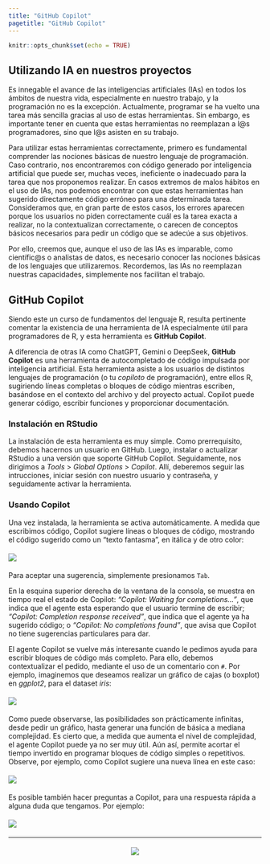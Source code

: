 ```yaml
---
title: "GitHub Copilot"
pagetitle: "GitHub Copilot"
---
```


```r
knitr::opts_chunk$set(echo = TRUE)
```

## Utilizando IA en nuestros proyectos

Es innegable el avance de las inteligencias artificiales (IAs) en todos los ámbitos de nuestra vida, especialmente en nuestro trabajo, y la programación no es la excepción. Actualmente, programar se ha vuelto una tarea más sencilla gracias al uso de estas herramientas. Sin embargo, es importante tener en cuenta que estas herramientas no reemplazan a l\@s programadores, sino que l\@s asisten en su trabajo.

Para utilizar estas herramientas correctamente, primero es fundamental comprender las nociones básicas de nuestro lenguaje de programación. Caso contrario, nos encontraremos con código generado por inteligencia artificial que puede ser, muchas veces, ineficiente o inadecuado para la tarea que nos proponemos realizar. En casos extremos de malos hábitos en el uso de IAs, nos podemos encontrar con que estas herramientas han sugerido directamente código erróneo para una determinada tarea. Consideramos que, en gran parte de estos casos, los errores aparecen porque los usuarios no piden correctamente cuál es la tarea exacta a realizar, no la contextualizan correctamente, o carecen de conceptos básicos necesarios para pedir un código que se adecúe a sus objetivos.

Por ello, creemos que, aunque el uso de las IAs es imparable, como científic\@s o analistas de datos, es necesario conocer las nociones básicas de los lenguajes que utilizaremos. Recordemos, las IAs no reemplazan nuestras capacidades, simplemente nos facilitan el trabajo.

## GitHub Copilot

Siendo este un curso de fundamentos del lenguaje R, resulta pertinente comentar la existencia de una herramienta de IA especialmente útil para programadores de R, y esta herramienta es **GitHub Copilot**.

A diferencia de otras IA como ChatGPT, Gemini o DeepSeek, **GitHub Copilot** es una herramienta de autocompletado de código impulsada por inteligencia artificial. Esta herramienta asiste a los usuarios de distintos lenguajes de programación (o tu *copiloto* de programación), entre ellos R, sugiriendo líneas completas o bloques de código mientras escriben, basándose en el contexto del archivo y del proyecto actual. Copilot puede generar código, escribir funciones y proporcionar documentación.

### Instalación en RStudio

La instalación de esta herramienta es muy simple. Como prerrequisito, debemos hacernos un usuario en GitHub. Luego, instalar o actualizar RStudio a una versión que soporte GitHub Copilot. Seguidamente, nos dirigimos a *Tools* \> *Global Options* \> *Copilot*. Allí, deberemos seguir las intrucciones, iniciar sesión con nuestro usuario y contraseña, y seguidamente activar la herramienta.

### Usando Copilot

Una vez instalada, la herramienta se activa automáticamente. A medida que escribimos código, Copilot sugiere líneas o bloques de código, mostrando el código sugerido como un "texto fantasma", en itálica y de otro color:

<img src="pics/copilot_example1.png" style="padding: 5px 0 5px 0;max-width:100%;height:auto;vertical-align:middle;border-style: none;"/>

Para aceptar una sugerencia, simplemente presionamos `Tab`.

En la esquina superior derecha de la ventana de la consola, se muestra en tiempo real el estado de Copilot: *"Copilot: Waiting for completions..."*, que indica que el agente esta esperando que el usuario termine de escribir; *"Copilot: Completion response received"*, que indica que el agente ya ha sugerido código; o *"Copilot: No completions found"*, que avisa que Copilot no tiene sugerencias particulares para dar.

El agente Copilot se vuelve más interesante cuando le pedimos ayuda para escribir bloques de código más completo. Para ello, debemos contextualizar el pedido, mediante el uso de un comentario con `#`. Por ejemplo, imaginemos que deseamos realizar un gráfico de cajas (o boxplot) en *ggplot2*, para el dataset *iris*:

<img src="pics/copilot_example2.png" style="padding: 5px 0 5px 0;max-width:100%;height:auto;vertical-align:middle;border-style: none;"/>

Como puede observarse, las posibilidades son prácticamente infinitas, desde pedir un gráfico, hasta generar una función de básica a mediana complejidad. Es cierto que, a medida que aumenta el nivel de complejidad, el agente Copilot puede ya no ser muy útil. Aún así, permite acortar el tiempo invertido en programar bloques de código simples o repetitivos. Observe, por ejemplo, como Copilot sugiere una nueva línea en este caso:

<img src="pics/copilot_example3.png" style="padding: 5px 0 5px 0;max-width:100%;height:auto;vertical-align:middle;border-style: none;"/>

Es posible también hacer preguntas a Copilot, para una respuesta rápida a alguna duda que tengamos. Por ejemplo:

<img src="pics/copilot_example4.png" style="padding: 5px 0 5px 0;max-width:100%;height:auto;vertical-align:middle;border-style: none;"/>

----------------------------------------------------------

<div style="text-align: center;">
  <img src="pics/R_IA.jpg" style="padding: 5px 0; max-width: 75%; height: auto; vertical-align: middle; border-style: none;" />
</div>
